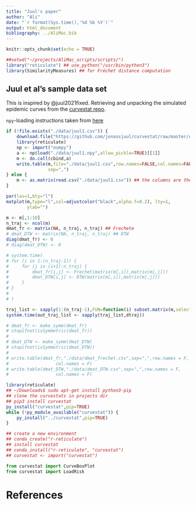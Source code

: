 ```yaml
---
title: "Juul's paper"
author: "Ali"
date: "`r format(Sys.time(),'%d %b %Y')`"
output: html_document
bibliography: ../AliMac.bib
---
```


```r
knitr::opts_chunk$set(echo = TRUE)
```

```r
##setwd("~/projects/AliMac_scripts/scripts/")
library("reticulate") ## use_python("/usr/bin/python3")
library(SimilarityMeasures) ## for Fréchet distance computation
```


## Juul et al's sample data set

This is inspired by @juul2021fixed. 
Retrieving and unpacking the simulated epidemic curves from
the [curvestat repo](https://github.com/jonassjuul/curvestat/).

`npy`-loading instructions  taken from [here](https://cran.r-project.org/web/packages/RcppCNPy/vignettes/UsingReticulate.pdf)

```r
if (!file.exists("./data/juul1.csv")) {
    download.file("https://github.com/jonassjuul/curvestat/raw/master/curvestat/tests/test_data/curves_DKE3.npy", dest="./data/juul1.npy")
    library(reticulate)
    np <- import("numpy")
    a <- np$load("./data/juul1.npy",allow_pickle=TRUE)[[1]]
    m <- do.call(cbind,a)
    write.table(m,file="./data/juul1.csv",row.names=FALSE,col.names=FALSE,
                sep=",")
} else {
    m <- as.matrix(read.csv("./data/juul1.csv")) ## the columns are the trajs
}
```

```r
par(las=1,bty="l")
matplot(m,type="l",col=adjustcolor("black",alpha.f=0.2), lty=1,
        ylab="")
```

```r
m <- m[,1:10]
n_traj <- ncol(m)
dmat_fr <- matrix(NA, n_traj, n_traj) ## Frechete
# dmat_DTW <- matrix(NA, n_traj, n_traj) ## DTW
diag(dmat_fr) <- 0
# diag(dmat_DTW) <- 0

# system.time(
# for (i in 1:(n_traj-1)) {
#     for (j in (i+1):n_traj) {
#         dmat_fr[i,j] <- Frechet(matrix(m[,i]),matrix(m[,j]))
#         dmat_DTW[i,j] <- DTW(matrix(m[,i]),matrix(m[,j]))
#     }
# }
# 
# )

traj_list <- sapply(1:(n_traj-1),FUN=function(i) subset.matrix(m,select = c(i:n_traj)))
system.time(out_traj_list <- sapply(traj_list,dtraj))

# dmat_fr <- make_symm(dmat_fr)
# stopifnot(isSymmetric(dmat_fr))
# 
# dmat_DTW <- make_symm(dmat_DTW)
# stopifnot(isSymmetric(dmat_DTW))
# 
# write.table(dmat_fr,"./data/dmat_frechet.csv",sep=",",row.names = F,
#                  col.names = F)
# write.table(dmat_DTW,"./data/dmat_DTW.csv",sep=",",row.names = F,
#                  col.names = F)

```



```r
library(reticulate)
## ~/Downloads$ sudo apt-get install python3-pip
## clone the curvestats in projects dir
## pip3 install curvestat
py_install("curvestat",pip=TRUE)
while (!py_module_available("curvestat")) {
    py_install("../curvestat",pip=TRUE)
}

## create a new environment 
## conda_create("r-reticulate")
## install curvestat
## conda_install("r-reticulate", "curvestat")
## curvestat <- import("curvestat")
```

```python
from curvestat import CurveBoxPlot
from curvestat import LoadRisk
```


# References



